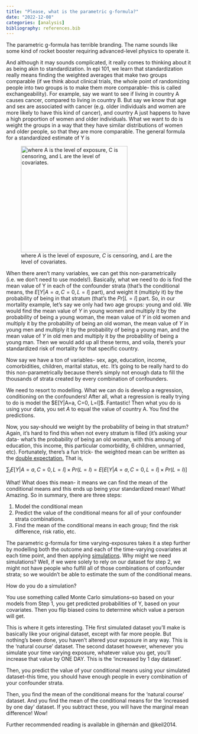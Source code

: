 ```yaml
---
title: "Please, what is the parametric g-formula?"
date: "2022-12-08"
categories: [analysis]
bibliography: references.bib
---
```


The parametric g-formula has terrible branding. The name sounds like some kind of rocket booster requiring advanced-level physics to operate it.

And although it may sounds complicated, it really comes to thinking about it as being akin to standardization. In epi 101, we learn that standardization really means finding the weighted averages that make two groups comparable (if we think about clinical trials, the whole point of randomizing people into two groups is to make them more comparable- this is called exchangeability). For example, say we want to see if living in country A causes cancer, compared to living in country B. But say we know that age and sex are associated with cancer (e.g. older individuals and women are more likely to have this kind of cancer), and country A just happens to have a high proportion of women and older individuals. What we want to do is weight the groups in a way that they have similar distributions of women and older people, so that they are more comparable. The general formula for a standardized estimate of Y is

![where $A$ is the level of exposure, $C$ is censoring, and $L$ are the level of covariates. ](images/Screen%20Shot%202022-12-08%20at%203.11.17%20PM.png){width="288"}

When there aren't many variables, we can get this non-parametrically (i.e. we don't need to use models!). Basically, what we need to do is find the mean value of Y in each of the confounder strata (that's the conditional means, the $E[Y|A=a,C=0,L=l]$ part), and weight it (multiply it) by the probability of being in that stratum (that's the $Pr[L=l]$ part. So, in our mortality example, let's say we only had two age groups: young and old. We would find the mean value of $Y$ in young women and multiply it by the probability of being a young woman, the mean value of $Y$ in old women and multiply it by the probability of being an old woman, the mean value of $Y$ in young men and multiply it by the probability of being a young man, and the mean value of $Y$ in old men and multiply it by the probability of being a young man. Then we would add up all these terms, and voila, there's your standardized risk of mortality for that specific country.

Now say we have a ton of variables- sex, age, education, income, comorbidities, children, marital status, etc. It's going to be really hard to do this non-parametrically because there's simply not enough data to fill the thousands of strata created by every combination of confounders.

We need to resort to modelling. What we can do is develop a regression, conditioning on the confounders! After all, what a regression is really trying to do is model the \$E\[Y\|A=a, C=0, L=l\]\$. Fantastic! Then what you do is using your data, you set $A$ to equal the value of country A. You find the predictions.

Now, you say-should we weight by the probability of being in that stratum? Again, it's hard to find this when not every stratum is filled (it's asking your data- what's the probability of being an old woman, with this amoung of education, this income, this particular comorbidity, 6 children, unmarried, etc). Fortunately, there's a fun trick- the weighted mean can be written as the [double expectation.]{.underline} That is,

$\sum_l E[Y|A=a, C=0, L=l] \times Pr(L=l)= E[E[Y|A=a, C=0, L=l] \times Pr(L=l)]$

What! What does this mean- it means we can find the mean of the conditional means and this ends up being your standardized mean! What! Amazing. So in summary, there are three steps:

1.  Model the conditional mean
2.  Predict the value of the conditional means for all of your confounder strata combinations.
3.  Find the mean of the conditional means in each group; find the risk difference, risk ratio, etc.

The parametric g-formula for time varying-exposures takes it a step further by modelling both the outcome and each of the time-varying covariates at each time point, and then applying [simulations]{.underline}. Why might we need simulations? Well, if we were solely to rely on our dataset for step 2, we might not have people who fulfill all of those combinations of confounder strata; so we wouldn't be able to estimate the sum of the conditional means.

How do you do a simulation?

You use something called Monte Carlo simulations--so based on your models from Step 1, you get predicted probabilities of Y, based on your covariates. Then you flip biased coins to determine which value a person will get.

This is where it gets interesting. THe first simulated dataset you'll make is basically like your original dataset, except with far more people. But nothing's been done, you haven't altered your exposure in any way. This is the 'natural course' dataset. The second dataset however, whenever you simulate your time varying exposure, whatever value you get, you'll increase that value by ONE DAY. This is the 'increased by 1 day dataset'.

Then, you predict the value of your conditional means using your simulated dataset--this time, you should have enough people in every combination of your confounder strata.

Then, you find the mean of the conditional means for the 'natural course' dataset. And you find the mean of the conditional means for the 'increased by one day' dataset. If you subtract these, you will have the marginal mean difference! Wow!

Further recommended reading is available in @hernán and @keil2014.
